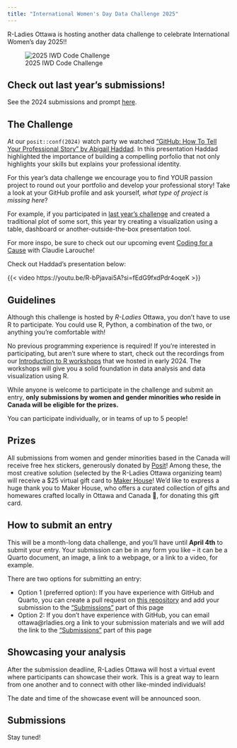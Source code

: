 ```yaml
---
title: "International Women's Day Data Challenge 2025"
---
```


R-Ladies Ottawa is hosting another data challenge to celebrate International Women's day 2025!!

![2025 IWD Code Challenge](./images/iwd-2025-coding-challenge.png)

::: {.callout-tip}
## Check out last year's submissions!

See the 2024 submissions and prompt [here](https://rladies-ottawa.github.io/events/2024/iwd.html#submissions).
:::


## The Challenge

At our `posit::conf(2024)` watch party we watched ["GitHub: How To Tell Your Professional Story" by Abigail Haddad](https://www.youtube.com/watch?v=R-bPjavai5A&list=PL9HYL-VRX0oSFkdF4fJeY63eGDvgofcbn&index=21). In this presentation Haddad highlighted the importance of building a compelling porfolio that not only highlights your skills but explains your professional identity.

For this year's data challenge we encourage you to find YOUR passion project to round out your portfolio and develop your professional story! Take a look at your GitHub profile and ask yourself, *what type of project is missing here*? 

For example, if you participated in [last year's challenge](../2024/iwd.qmd) and created a traditional plot of some sort, this year try creating a visualization using a table, dashboard or another-outside-the-box presentation tool.

::: {.callout-tip appearance="simple"}

For more inspo, be sure to check out our upcoming event [Coding for a Cause](https://www.meetup.com/rladies-ottawa/events/306232274/?eventOrigin=group_upcoming_events) with Claudie Larouche!

:::


Check out Haddad's presentation below:

{{< video https://youtu.be/R-bPjavai5A?si=fEdG9fxdPdr4oqeK >}}


## Guidelines

Although this challenge is hosted by *R-Ladies* Ottawa, you don't have to use R to participate. You could use R, Python, a combination of the two, or anything you're comfortable with! 

No previous programming experience is required! If you're interested in participating, but aren't sure where to start, check out the recordings from our [Introduction to R workshops](https://rladies-ottawa.gitub.io/events/2024/intro_to_r.html) that we hosted in early 2024. The workshops will give you a solid foundation in data analysis and data visualization using R.

While anyone is welcome to participate in the challenge and submit an entry, **only submissions by women and gender minorities who reside in Canada will be eligible for the prizes.**

You can participate individually, or in teams of up to 5 people!

## Prizes

All submissions from women and gender minorities based in the Canada will receive free hex stickers, generously donated by [Posit](https://posit.co/)! Among these, the most creative solution (selected by the R-Ladies Ottawa organizing team) will receive a $25 virtual gift card to [Maker House](https://makerhouse.com/)! We'd like to express a huge thank you to Maker House, who offers a curated collection of gifts and homewares crafted locally in Ottawa and Canada 🍁, for donating this gift card.

## How to submit an entry

This will be a month-long data challenge, and you'll have until **April 4th** to submit your entry. Your submission can be in any form you like -- it can be a Quarto document, an image, a link to a webpage, or a link to a video, for example.

There are two options for submitting an entry: 

* Option 1 (preferred option): If you have experience with GitHub and Quarto, you can create a pull request on [this repository](https://github.com/RLadies-Ottawa/rladies-ottawa.github.io) and add your submission to the ["Submissions"](iwd.qmd#submissions) part of this page
* Option 2: If you don't have experience with GitHub, you can email ottawa@rladies.org a link to your submission materials and we will add the link to the ["Submissions"](iwd.qmd#submissions) part of this page

## Showcasing your analysis

After the submission deadline, R-Ladies Ottawa will host a virtual event where participants can showcase their work. This is a great way to learn from one another and to connect with other like-minded individuals!

The date and time of the showcase event will be announced soon.

## Submissions

Stay tuned!
